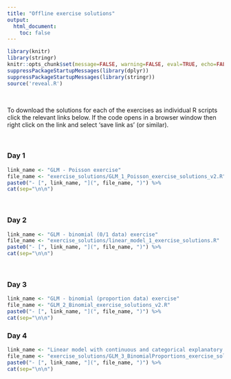 ```yaml
---
title: "Offline exercise solutions"
output: 
  html_document:
    toc: false
---
```


```r
library(knitr)
library(stringr)
knitr::opts_chunk$set(message=FALSE, warning=FALSE, eval=TRUE, echo=FALSE)
suppressPackageStartupMessages(library(dplyr))
suppressPackageStartupMessages(library(stringr))
source('reveal.R')
```

\  

To download the solutions for each of the exercises as individual R scripts click the relevant links below. If the code opens in a browser window then right click on the link and select 'save link as' (or similar). 

\  

### Day 1

```r
link_name <- "GLM - Poisson exercise"
file_name <- "exercise_solutions/GLM_1_Poisson_exercise_solutions_v2.R"
paste0("- [", link_name, "](", file_name, ")") %>%
cat(sep="\n\n")
```

\  

### Day 2

```r
link_name <- "GLM - binomial (0/1 data) exercise"
file_name <- "exercise_solutions/linear_model_1_exercise_solutions.R"
paste0("- [", link_name, "](", file_name, ")") %>%
cat(sep="\n\n")
```

\  

### Day 3

```r
link_name <- "GLM - binomial (proportion data) exercise"
file_name <- "GLM_2_Binomial_exercise_solutions_v2.R"
paste0("- [", link_name, "](", file_name, ")") %>%
cat(sep="\n\n")
```

### Day 4

```r
link_name <- "Linear model with continuous and categorical explanatory variables exercise"
file_name <- "exercise_solutions/GLM_3_BinomialProportions_exercise_solutions.R"
paste0("- [", link_name, "](", file_name, ")") %>%
cat(sep="\n\n")
```
